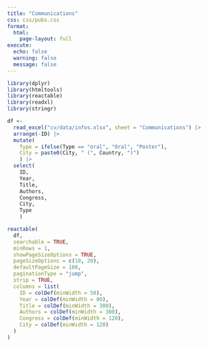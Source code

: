```yaml
---
title: "Communications"
css: css/pubs.css
format:
  html:
    page-layout: full
execute: 
  echo: false
  warning: false
  message: false
---
```


```r
library(dplyr)
library(htmltools)
library(reactable)
library(readxl)
library(stringr)
```

```r
df <-
  read_excel("cv/data/infos.xlsx", sheet = "Communications") |> 
  arrange(-ID) |> 
  mutate(
    Type = ifelse(Type == "oral", "Oral", "Poster"),
    City = paste0(City, " (", Country, ")")
    ) |>
  select(
    ID, 
    Year, 
    Title, 
    Authors, 
    Congress, 
    City, 
    Type
    ) 
```

```r
reactable(
  df,
  searchable = TRUE,
  minRows = 1, 
  showPageSizeOptions = TRUE,
  pageSizeOptions = c(10, 20),
  defaultPageSize = 100,
  paginationType = "jump",
  strip = TRUE,
  columns = list(
    ID = colDef(minWidth = 50),
    Year = colDef(minWidth = 80),
    Title = colDef(minWidth = 300),
    Authors = colDef(minWidth = 300),
    Congress = colDef(minWidth = 120),
    City = colDef(minWidth = 120)
  )
)
```
